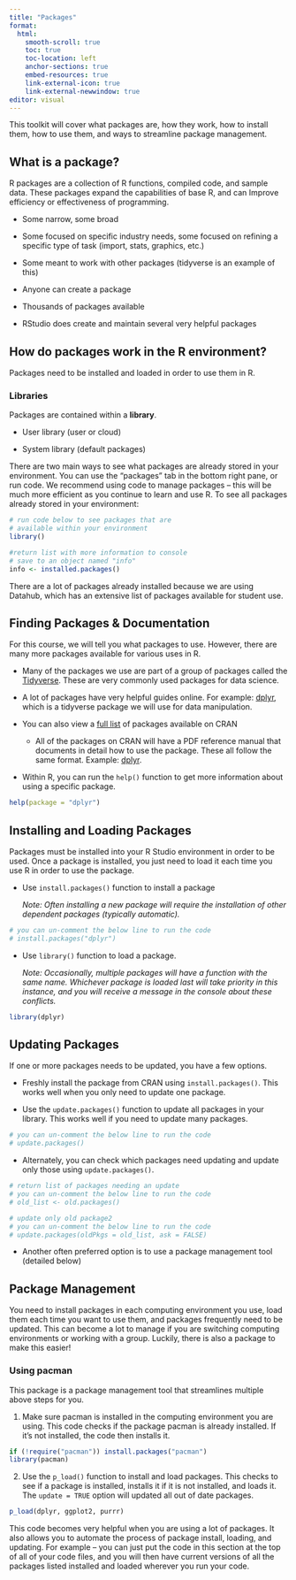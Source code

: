 ```yaml
---
title: "Packages"
format: 
  html:
    smooth-scroll: true
    toc: true
    toc-location: left
    anchor-sections: true
    embed-resources: true
    link-external-icon: true
    link-external-newwindow: true
editor: visual
---
```


This toolkit will cover what packages are, how they work, how to install them, how to use them, and ways to streamline package management.

## What is a package?

R packages are a collection of R functions, compiled code, and sample data. These packages expand the capabilities of base R, and can Improve efficiency or effectiveness of programming.

-   Some narrow, some broad

-   Some focused on specific industry needs, some focused on refining a specific type of task (import, stats, graphics, etc.)

-   Some meant to work with other packages (tidyverse is an example of this)

-   Anyone can create a package

-   Thousands of packages available

-   RStudio does create and maintain several very helpful packages

## How do packages work in the R environment?

Packages need to be installed and loaded in order to use them in R.

### Libraries

Packages are contained within a **library**.

-   User library (user or cloud)

-   System library (default packages)

There are two main ways to see what packages are already stored in your environment. You can use the "packages" tab in the bottom right pane, or run code. We recommend using code to manage packages -- this will be much more efficient as you continue to learn and use R. To see all packages already stored in your environment:

```r
# run code below to see packages that are 
# available within your environment
library()

#return list with more information to console
# save to an object named "info"
info <- installed.packages()
```

There are a lot of packages already installed because we are using Datahub, which has an extensive list of packages available for student use.

## Finding Packages & Documentation

For this course, we will tell you what packages to use. However, there are many more packages available for various uses in R.

-   Many of the packages we use are part of a group of packages called the [Tidyverse](https://www.tidyverse.org/packages/). These are very commonly used packages for data science.

-   A lot of packages have very helpful guides online. For example: [dplyr](https://dplyr.tidyverse.org), which is a tidyverse package we will use for data manipulation.

-   You can also view a [full list](https://cran.r-project.org/web/packages/available_packages_by_date.html) of packages available on CRAN

    -   All of the packages on CRAN will have a PDF reference manual that documents in detail how to use the package. These all follow the same format. Example: [dplyr](https://cloud.r-project.org/web/packages/dplyr/dplyr.pdf).

-   Within R, you can run the `help()` function to get more information about using a specific package.

```r

help(package = "dplyr")

```

## Installing and Loading Packages

Packages must be installed into your R Studio environment in order to be used. Once a package is installed, you just need to load it each time you use R in order to use the package.

-   Use `install.packages()` function to install a package

    *Note: Often installing a new package will require the installation of other dependent packages (typically automatic).*

```r
# you can un-comment the below line to run the code
# install.packages("dplyr")
```

-   Use `library()` function to load a package.

    *Note: Occasionally, multiple packages will have a function with the same name. Whichever package is loaded last will take priority in this instance, and you will receive a message in the console about these conflicts.*

```r
library(dplyr)
```

## Updating Packages

If one or more packages needs to be updated, you have a few options.

-   Freshly install the package from CRAN using `install.packages()`. This works well when you only need to update one package.

-   Use the `update.packages()` function to update all packages in your library. This works well if you need to update many packages.

```r

# you can un-comment the below line to run the code
# update.packages()

```

-   Alternately, you can check which packages need updating and update only those using `update.packages()`.

```r

# return list of packages needing an update
# you can un-comment the below line to run the code
# old_list <- old.packages()

# update only old package2
# you can un-comment the below line to run the code
# update.packages(oldPkgs = old_list, ask = FALSE)

```

-   Another often preferred option is to use a package management tool (detailed below)

## Package Management

You need to install packages in each computing environment you use, load them each time you want to use them, and packages frequently need to be updated. This can become a lot to manage if you are switching computing environments or working with a group. Luckily, there is also a package to make this easier!

### Using pacman

This package is a package management tool that streamlines multiple above steps for you.

1.  Make sure pacman is installed in the computing environment you are using. This code checks if the package pacman is already installed. If it's not installed, the code then installs it.

```r

if (!require("pacman")) install.packages("pacman")
library(pacman)

```

2.  Use the `p_load()` function to install and load packages. This checks to see if a package is installed, installs it if it is not installed, and loads it. The `update = TRUE` option will updated all out of date packages.

```r

p_load(dplyr, ggplot2, purrr)

```

This code becomes very helpful when you are using a lot of packages. It also allows you to automate the process of package install, loading, and updating. For example -- you can just put the code in this section at the top of all of your code files, and you will then have current versions of all the packages listed installed and loaded wherever you run your code.
